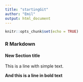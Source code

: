 ```yaml
---
title: "startingGit"
author: "Emil"
output: html_document
---
```


```r
knitr::opts_chunk$set(echo = TRUE)
```

### R Markdown

#### New Section title

This is a line with simple text. 

**And this is a line in bold text**